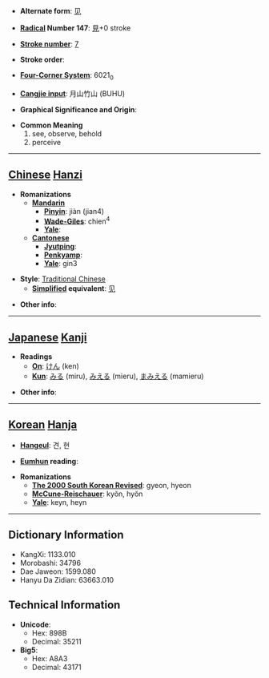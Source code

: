 * '''Alternate form''': [[见]]

* '''[[Wiktionary:Chinese radical index| Radical]] Number 147''': [[Wiktionary:Chinese radical index 見|見]]+0 stroke

* '''[[Wiktionary:Chinese total strokes index|Stroke number]]''': [[Wiktionary:Chinese total strokes index 7|7]]

* '''Stroke order''': 

* '''[[Wiktionary:Chinese four corner index|Four-Corner System]]''': 6021<sub>0</sub>

* '''[[Wiktionary:Chinese Cangjie index|Cangjie input]]''': 月山竹山 (BUHU)

* '''Graphical Significance and Origin''': 

* '''Common Meaning'''
*#see, observe, behold
*# perceive


----

== [[Chinese]] [[Hanzi]] ==

* '''Romanizations'''
** '''[[Mandarin]]'''
*** '''[[Pinyin]]''': jiàn (jian4)
*** '''[[Wade-Giles]]''': chien<sup>4</sup>
*** '''[[Yale]]''': 
** '''[[Cantonese]]'''
*** '''[[Jyutping]]''':
*** '''[[Penkyamp]]''': 
*** '''[[Yale]]''': gin3

* '''Style''': [[Traditional Chinese]] 
** '''[[Simplified Chinese|Simplified]] equivalent''': [[见]]

* '''Other info''': 

----

== [[Japanese]] [[Kanji]] ==

* '''Readings'''
** '''[[On]]''': [[けん]] (ken)
** '''[[Kun]]''': [[みる]] (miru), [[みえる]] (mieru), [[まみえる]] (mamieru)

* '''Other info''':  

----

== [[Korean]] [[Hanja]] ==

* '''[[Hangeul]]''': 견, 현

* '''[[Eumhun]] reading''': 

* '''Romanizations'''
** '''[[The 2000 South Korean Revised Romanization|The 2000 South Korean Revised]]''': gyeon, hyeon
** '''[[McCune-Reischauer]]''': kyŏn, hyŏn
** '''[[Yale]]''': keyn, heyn

----

== Dictionary Information ==

* KangXi: 1133.010
* Morobashi: 34796
* Dae Jaweon: 1599.080
* Hanyu Da Zidian: 63663.010

== Technical Information ==

* '''Unicode''':
** Hex: 898B
** Decimal: 35211
* '''Big5''':
** Hex: A8A3
** Decimal: 43171